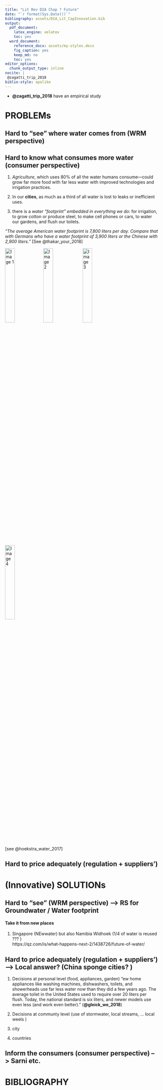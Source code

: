 ```yaml
---
title: "Lit Rev DIA Chap ? Future"
date: "`r format(Sys.Date())`"
bibliography: assets/DIA_Lit_CapInnovation.bib
output:
  pdf_document:
    latex_engine: xelatex
    toc: yes 
  word_document: 
    reference_docx: assets/my-styles.docx
    fig_caption: yes
    keep_md: no
    toc: yes
editor_options: 
  chunk_output_type: inline
nocite: |
 @zagatti_trip_2018 
biblio-style: apalike
---
```


+ **@zagatti_trip_2018** have an empirical study 


# PROBLEMs


## Hard to "see" where water comes from (WRM perspective)

## Hard to know what consumes more water (consumer perspective)

1) *Agriculture*, which uses 80% of all the water humans consume—could grow far more food with far less water with improved technologies and irrigation practices.

2) In our **cities**, as much as a third of all water is lost to leaks or inefficient uses.

3) there is a *water “footprint” embedded in everything we do*: for irrigation, to grow cotton or produce steel, to make cell phones or cars, to water our gardens, and flush our toilets. 

_"The average American water footprint is 7,800 liters per day. Compare that with Germans who have a water footprint of 3,900 liters or the Chinese with 2,900 liters."_ [See @thakar_your_2018]

![Image 1](assets/WaterFoot_pizza.png){width=25%}![Image 2](assets/WatFoot_coffe.png){width=25%}
![Image 3](assets/WaterFoot_pig.png){width=25%}![Image 4](assets/WatFoot_chicken.png){width=25%}

[see @hoekstra_water_2017]


## Hard to price adequately (regulation + suppliers')


# (Innovative) SOLUTIONs

##  Hard to "see" (WRM perspective) --> RS for Groundwater / Water footprint 

#### Take it from new places 

1) Singapore (NEwwater) but also Namibia Widhoek (1/4 of water is reused ??? )  
https://qz.com/is/what-happens-next-2/1438726/future-of-water/


##  Hard to price adequately (regulation + suppliers') --> Local answer? (China sponge cities? )

1) Decisions at personal level (food, appliances, garden)
	"ew home appliances like washing machines, dishwashers, toilets, and showerheads use far less water now than they did a few years ago. The average toilet in the United States used to require over 20 liters per flush. Today, the national standard is six liters, and newer models use even less (and work even better)." (**@gleick_we_2018**)
	
2) Decisions at communty level (use of stormwater, local streams, ...  local weels )
3) city 
4) countries 



##  Inform the consumers (consumer perspective) --> Sarni etc. 


# BIBLIOGRAPHY 